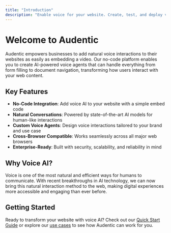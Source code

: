 ```yaml
---
title: "Introduction"
description: "Enable voice for your website. Create, test, and deploy voice agents in minutes."
---
```


# Welcome to Audentic

Audentic empowers businesses to add natural voice interactions to their websites as easily as embedding a video. Our no-code platform enables you to create AI-powered voice agents that can handle everything from form filling to document navigation, transforming how users interact with your web content.

## Key Features

- **No-Code Integration**: Add voice AI to your website with a simple embed code
- **Natural Conversations**: Powered by state-of-the-art AI models for human-like interactions
- **Custom Voice Agents**: Design voice interactions tailored to your brand and use case
- **Cross-Browser Compatible**: Works seamlessly across all major web browsers
- **Enterprise-Ready**: Built with security, scalability, and reliability in mind

## Why Voice AI?

Voice is one of the most natural and efficient ways for humans to communicate. With recent breakthroughs in AI technology, we can now bring this natural interaction method to the web, making digital experiences more accessible and engaging than ever before.

## Getting Started

Ready to transform your website with voice AI? Check out our [Quick Start Guide](/quickstart) or explore our [use cases](/use-cases/form-filling) to see how Audentic can work for you.
